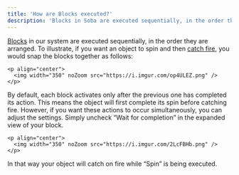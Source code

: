```yaml
---
title: 'How are Blocks executed?'
description: 'Blocks in Soba are executed sequentially, in the order they are arranged.'
---
```


[Blocks](https://wiki.soba.xyz/behavior-editor/general/blocks) in our system are executed sequentially, in the order they are arranged. To illustrate, if you want an object to spin and then [catch fire](https://wiki.soba.xyz/behavior-editor/game-logic/particles), you would snap the blocks together as follows:

    <p align="center">
      <img width="350" noZoom src="https://i.imgur.com/op4ULEZ.png" /> </p>


By default, each block activates only after the previous one has completed its action. This means the object will first complete its spin before catching fire. However, if you want these actions to occur simultaneously, you can adjust the settings. Simply uncheck “Wait for completion” in the expanded view of your block.

    <p align="center">
      <img width="350" noZoom src="https://i.imgur.com/2LcFBHb.png" /> </p>

In that way your object will catch on fire while “Spin” is being executed.
